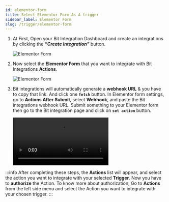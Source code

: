 ```yaml
---
id: elementor-form
title: Select Elementor Form As A trigger
sidebar_label: Elementor Form
slug: /trigger/elementor-form
---
```




1. At First, Open your Bit Integration Dashboard and create an integrations by clicking the **_“Create Integration”_** button.

   <Image src="trigger/_create-integrations" alt="Elementor Form" w="1020" h="350" />

2. Now select the **Elementor Form** that you want to integrate with Bit Integrations **Actions**.

   <Image src="trigger/elementor/_select-trigger" alt="Elementor Form" w="1020" h="350" />

3. Bit integrations will automatically generate a **webhook URL** & you have to copy that link. And click one **`fetch`** button. In Elementor form settings, go to **Actions After Submit**, select **Webhook**, and paste the Bit integrations webhook URL. Submit something to your Elementor form then go to the Bit integration page and click on **`set action`** button.

   <Video src="elmentor fetch data" alt="Elementor Form" w="1020" h="350" />

:::info
  After completing these steps, the **Actions** list will appear, and select the action you want to integrate with your selected **Trigger**. Now you have to **authorize** the Action. To know more about authorization, Go to **Actions** from the left side menu and select the Action you want to integrate with your chosen trigger.
:::

